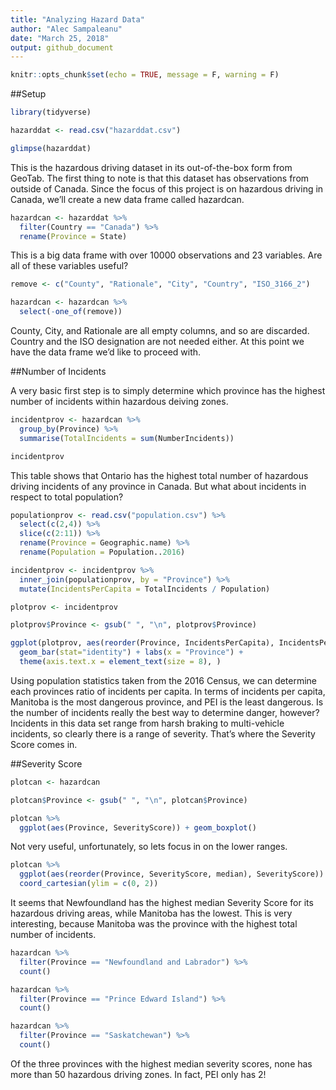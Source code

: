 ```yaml
---
title: "Analyzing Hazard Data"
author: "Alec Sampaleanu"
date: "March 25, 2018"
output: github_document
---
```


```r
knitr::opts_chunk$set(echo = TRUE, message = F, warning = F)
```

##Setup

```r
library(tidyverse)
```

```r
hazarddat <- read.csv("hazarddat.csv")

glimpse(hazarddat)
```

This is the hazardous driving dataset in its out-of-the-box form from GeoTab. The first thing to note is that this dataset has observations from outside of Canada. Since the focus of this project is on hazardous driving in Canada, we'll create a new data frame called hazardcan.

```r
hazardcan <- hazarddat %>%
  filter(Country == "Canada") %>%
  rename(Province = State)
```

This is a big data frame with over 10000 observations and 23 variables. Are all of these variables useful?

```r
remove <- c("County", "Rationale", "City", "Country", "ISO_3166_2")

hazardcan <- hazardcan %>%
  select(-one_of(remove))
```

County, City, and Rationale are all empty columns, and so are discarded. Country and the ISO designation are not needed either. At this point we have the data frame we'd like to proceed with.

##Number of Incidents

A very basic first step is to simply determine which province has the highest number of incidents within hazardous deiving zones.

```r
incidentprov <- hazardcan %>%
  group_by(Province) %>%
  summarise(TotalIncidents = sum(NumberIncidents))

incidentprov
```

This table shows that Ontario has the highest total number of hazardous driving incidents of any province in Canada. But what about incidents in respect to total population?

```r
populationprov <- read.csv("population.csv") %>%
  select(c(2,4)) %>%
  slice(c(2:11)) %>%
  rename(Province = Geographic.name) %>%
  rename(Population = Population..2016)

incidentprov <- incidentprov %>%
  inner_join(populationprov, by = "Province") %>%
  mutate(IncidentsPerCapita = TotalIncidents / Population)

plotprov <- incidentprov

plotprov$Province <- gsub(" ", "\n", plotprov$Province)

ggplot(plotprov, aes(reorder(Province, IncidentsPerCapita), IncidentsPerCapita)) +
  geom_bar(stat="identity") + labs(x = "Province") + 
  theme(axis.text.x = element_text(size = 8), )
```

Using population statistics taken from the 2016 Census, we can determine each provinces ratio of incidents per capita. In terms of incidents per capita, Manitoba is the most dangerous province, and PEI is the least dangerous. Is the number of incidents really the best way to determine danger, however? Incidents in this data set range from harsh braking to multi-vehicle incidents, so clearly there is a range of severity. That's where the Severity Score comes in.

##Severity Score

```r
plotcan <- hazardcan

plotcan$Province <- gsub(" ", "\n", plotcan$Province)

plotcan %>%
  ggplot(aes(Province, SeverityScore)) + geom_boxplot()
```

Not very useful, unfortunately, so lets focus in on the lower ranges.

```r
plotcan %>%
  ggplot(aes(reorder(Province, SeverityScore, median), SeverityScore)) + geom_boxplot() +
  coord_cartesian(ylim = c(0, 2))
```

It seems that Newfoundland has the highest median Severity Score for its hazardous driving areas, while Manitoba has the lowest. This is very interesting, because Manitoba was the province with the highest total number of incidents. 

```r
hazardcan %>%
  filter(Province == "Newfoundland and Labrador") %>%
  count()

hazardcan %>%
  filter(Province == "Prince Edward Island") %>%
  count()

hazardcan %>%
  filter(Province == "Saskatchewan") %>%
  count()
```

Of the three provinces with the highest median severity scores, none has more than 50 hazardous driving zones. In fact, PEI only has 2!

